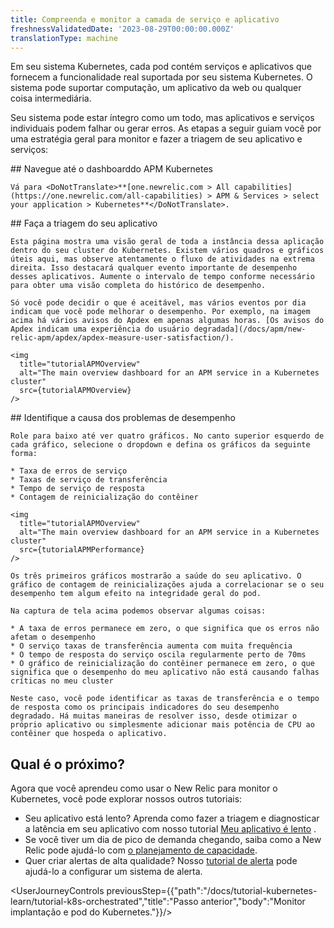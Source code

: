 ```yaml
---
title: Compreenda e monitor a camada de serviço e aplicativo
freshnessValidatedDate: '2023-08-29T00:00:00.000Z'
translationType: machine
---
```




Em seu sistema Kubernetes, cada pod contém serviços e aplicativos que fornecem a funcionalidade real suportada por seu sistema Kubernetes. O sistema pode suportar computação, um aplicativo da web ou qualquer coisa intermediária.

Seu sistema pode estar íntegro como um todo, mas aplicativos e serviços individuais podem falhar ou gerar erros. As etapas a seguir guiam você por uma estratégia geral para monitor e fazer a triagem de seu aplicativo e serviços:

<Steps>
  <Step>
    ## Navegue até o dashboarddo APM Kubernetes

    Vá para <DoNotTranslate>**[one.newrelic.com > All capabilities](https://one.newrelic.com/all-capabilities) > APM & Services > select your application > Kubernetes**</DoNotTranslate>.  

  </Step>

  <Step>
    ## Faça a triagem do seu aplicativo

    Esta página mostra uma visão geral de toda a instância dessa aplicação dentro do seu cluster do Kubernetes. Existem vários quadros e gráficos úteis aqui, mas observe atentamente o fluxo de atividades na extrema direita. Isso destacará qualquer evento importante de desempenho desses aplicativos. Aumente o intervalo de tempo conforme necessário para obter uma visão completa do histórico de desempenho.

    Só você pode decidir o que é aceitável, mas vários eventos por dia indicam que você pode melhorar o desempenho. Por exemplo, na imagem acima há vários avisos do Apdex em apenas algumas horas. [Os avisos do Apdex indicam uma experiência do usuário degradada](/docs/apm/new-relic-apm/apdex/apdex-measure-user-satisfaction/).

    <img
      title="tutorialAPMOverview"
      alt="The main overview dashboard for an APM service in a Kubernetes cluster"
      src={tutorialAPMOverview}
    />
  </Step>

  <Step>
    ## Identifique a causa dos problemas de desempenho

    Role para baixo até ver quatro gráficos. No canto superior esquerdo de cada gráfico, selecione o dropdown e defina os gráficos da seguinte forma:

    * Taxa de erros de serviço
    * Taxas de serviço de transferência
    * Tempo de serviço de resposta
    * Contagem de reinicialização do contêiner

    <img
      title="tutorialAPMOverview"
      alt="The main overview dashboard for an APM service in a Kubernetes cluster"
      src={tutorialAPMPerformance}
    />

    Os três primeiros gráficos mostrarão a saúde do seu aplicativo. O gráfico de contagem de reinicializações ajuda a correlacionar se o seu desempenho tem algum efeito na integridade geral do pod.

    Na captura de tela acima podemos observar algumas coisas:

    * A taxa de erros permanece em zero, o que significa que os erros não afetam o desempenho
    * O serviço taxas de transferência aumenta com muita frequência
    * O tempo de resposta do serviço oscila regularmente perto de 70ms
    * O gráfico de reinicialização do contêiner permanece em zero, o que significa que o desempenho do meu aplicativo não está causando falhas críticas no meu cluster

    Neste caso, você pode identificar as taxas de transferência e o tempo de resposta como os principais indicadores do seu desempenho degradado. Há muitas maneiras de resolver isso, desde otimizar o próprio aplicativo ou simplesmente adicionar mais potência de CPU ao contêiner que hospeda o aplicativo.
  </Step>
</Steps>

## Qual é o próximo?

Agora que você aprendeu como usar o New Relic para monitor o Kubernetes, você pode explorar nossos outros tutoriais:

* Seu aplicativo está lento? Aprenda como fazer a triagem e diagnosticar a latência em seu aplicativo com nosso tutorial [Meu aplicativo é lento](/docs/tutorial-app-slow/root-causes) .
* Se você tiver um dia de pico de demanda chegando, saiba como a New Relic pode ajudá-lo com [o planejamento de capacidade](/docs/tutorial-peak-demand/get-started).
* Quer criar alertas de alta qualidade? Nosso [tutorial de alerta](/docs/tutorial-create-alerts/create-new-relic-alerts/) pode ajudá-lo a configurar um sistema de alerta.

<UserJourneyControls previousStep={{"path":"/docs/tutorial-kubernetes-learn/tutorial-k8s-orchestrated","title":"Passo anterior","body":"Monitor implantação e pod do Kubernetes."}}/>